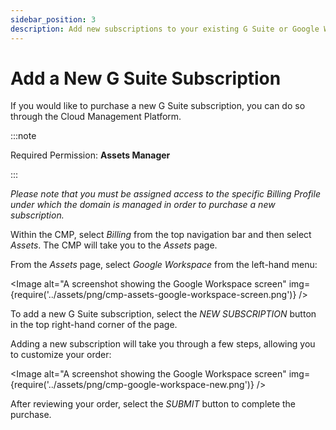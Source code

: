 ```yaml
---
sidebar_position: 3
description: Add new subscriptions to your existing G Suite or Google Workspace account with DoiT International
---
```


# Add a New G Suite Subscription

If you would like to purchase a new G Suite subscription, you can do so through the Cloud Management Platform.

:::note

Required Permission: **Assets Manager**

:::

_Please note that you must be assigned access to the specific Billing Profile under which the domain is managed in order to purchase a new subscription._

Within the CMP, select _Billing_ from the top navigation bar and then select _Assets_. The CMP will take you to the _Assets_ page.

From the _Assets_ page, select _Google Workspace_ from the left-hand menu:


<Image
  alt="A screenshot showing the Google Workspace screen"
  img={require('../assets/png/cmp-assets-google-workspace-screen.png')}
/>

To add a new G Suite subscription, select the _NEW SUBSCRIPTION_ button in the top right-hand corner of the page.

Adding a new subscription will take you through a few steps, allowing you to customize your order:

<Image
  alt="A screenshot showing the Google Workspace screen"
  img={require('../assets/png/cmp-google-workspace-new.png')}
/>

After reviewing your order, select the _SUBMIT_ button to complete the purchase.

